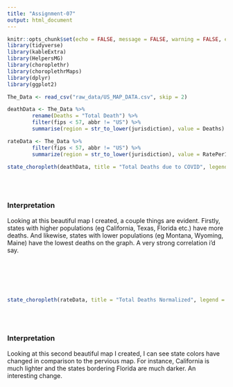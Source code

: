 ```yaml
---
title: "Assignment-07"
output: html_document
---
```


```r
knitr::opts_chunk$set(echo = FALSE, message = FALSE, warning = FALSE, error = FALSE)
library(tidyverse)
library(kableExtra)
library(HelpersMG)
library(choroplethr)
library(choroplethrMaps)
library(dplyr)
library(ggplot2)
```

```r
The_Data <- read_csv("raw_data/US_MAP_DATA.csv", skip = 2)

deathData <- The_Data %>% 
        rename(Deaths = "Total Death") %>%
        filter(fips < 57, abbr != "US") %>%
        summarise(region = str_to_lower(jurisdiction), value = Deaths)

```

```r

rateData <- The_Data %>% 
        filter(fips < 57, abbr != "US") %>%
        summarize(region = str_to_lower(jurisdiction), value = RatePer100000)


```


```r


state_choropleth(deathData, title = "Total Deaths due to COVID", legend = "Deaths")

```
<br/>
<br/>

### Interpretation

Looking at this beautiful map I created, a couple things are evident. Firstly, states with higher populations (eg California, Texas, Florida etc.) have more deaths. And likewise, states with lower populations (eg Montana, Wyoming, Maine) have the lowest deaths on the graph. A very strong correlation i'd say. 
<br/>
<br/>
<br/>
<br/>
<br/>
<br/>
```r

state_choropleth(rateData, title = "Total Deaths Normalized", legend = "Deaths")

```
<br/>
<br/>

### Interpretation 

Looking at this second beautiful map I created, I can see state colors have changed in comparison to the pervious map. For instance, California is much lighter and the states bordering Florida are much darker. An interesting change.
